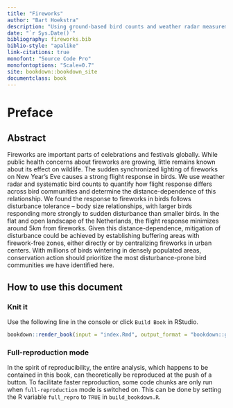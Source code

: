 ```yaml
---
title: "Fireworks"
author: "Bart Hoekstra"
description: "Using ground-based bird counts and weather radar measurements to estimate numbers of birds aloft during NYE fireworks events."
date: "`r Sys.Date()`"
bibliography: fireworks.bib
biblio-style: "apalike"
link-citations: true
monofont: "Source Code Pro"
monofontoptions: "Scale=0.7"
site: bookdown::bookdown_site
documentclass: book
---
```

# Preface {-}

## Abstract {-}

Fireworks are important parts of celebrations and festivals globally. While public health concerns about fireworks are growing, little remains known about its effect on wildlife. The sudden synchronized lighting of fireworks on New Year’s Eve causes a strong flight response in birds. We use weather radar and systematic bird counts to quantify how flight response differs across bird communities and determine the distance-dependence of this relationship. We found the response to fireworks in birds follows disturbance tolerance – body size relationships, with larger birds responding more strongly to sudden disturbance than smaller birds. In the flat and open landscape of the Netherlands, the flight response minimizes around 5km from fireworks. Given this distance-dependence, mitigation of disturbance could be achieved by establishing buffering areas with firework-free zones, either directly or by centralizing fireworks in urban centers. With millions of birds wintering in densely populated areas, conservation action should prioritize the most disturbance-prone bird communities we have identified here.

## How to use this document {-}

### Knit it {-}
Use the following line in the console or click `Build Book` in RStudio.

```r
bookdown::render_book(input = "index.Rmd", output_format = "bookdown::gitbook", clean = TRUE)
```

### Full-reproduction mode {-#full-repro-mode}
In the spirit of reproducibility, the entire analysis, which happens to be contained in this book, can theoretically be reproduced at the push of a button. To facilitate faster reproduction, some code chunks are only run when `full-reproduction` mode is switched on. This can be done by setting the R variable `full_repro` to `TRUE` in `build_bookdown.R`.